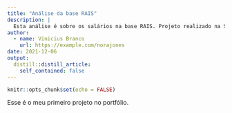 ```yaml
---
title: "Análise da base RAIS"
description: |
  Esta análise é sobre os salários na base RAIS. Projeto realizado na Semana Data Science na Prática da Curso-R
author:
  - name: Vinicius Branco
    url: https://example.com/norajones
date: 2021-12-06
output:
  distill::distill_article:
    self_contained: false
---
```



```r
knitr::opts_chunk$set(echo = FALSE)
```

Esse é o meu primeiro projeto no portfólio.

